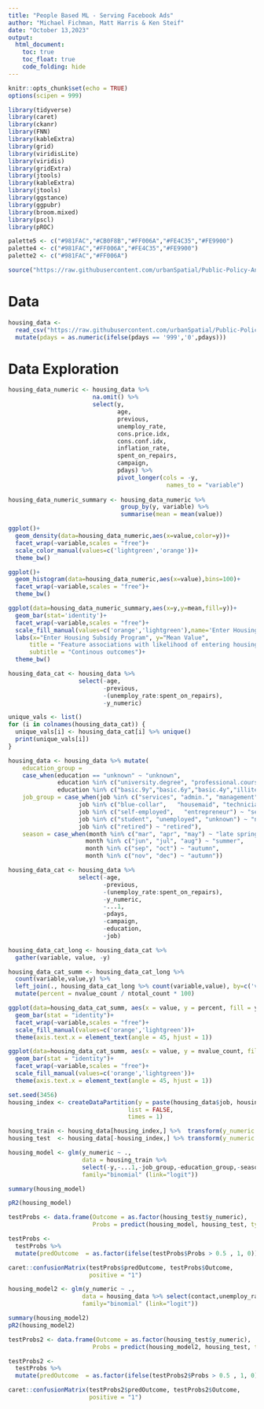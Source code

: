 ```yaml
---
title: "People Based ML - Serving Facebook Ads"
author: "Michael Fichman, Matt Harris & Ken Steif"
date: "October 13,2023"
output:
  html_document:
    toc: true
    toc_float: true
    code_folding: hide
---
```


```r
knitr::opts_chunk$set(echo = TRUE)
options(scipen = 999)

library(tidyverse)
library(caret)
library(ckanr)
library(FNN)
library(kableExtra)
library(grid)
library(viridisLite)
library(viridis)
library(gridExtra)
library(jtools)
library(kableExtra)
library(jtools)     
library(ggstance) 
library(ggpubr)   
library(broom.mixed) 
library(pscl)
library(pROC)

palette5 <- c("#981FAC","#CB0F8B","#FF006A","#FE4C35","#FE9900")
palette4 <- c("#981FAC","#FF006A","#FE4C35","#FE9900")
palette2 <- c("#981FAC","#FF006A")

source("https://raw.githubusercontent.com/urbanSpatial/Public-Policy-Analytics-Landing/master/functions.r")

```

# Data

```r
housing_data <- 
  read_csv("https://raw.githubusercontent.com/urbanSpatial/Public-Policy-Analytics-Landing/master/DATA/Chapter6/housingSubsidy.csv") %>%
  mutate(pdays = as.numeric(ifelse(pdays == '999','0',pdays)))
```

# Data Exploration

```r
housing_data_numeric <- housing_data %>% 
                        na.omit() %>%
                        select(y, 
                               age, 
                               previous, 
                               unemploy_rate, 
                               cons.price.idx, 
                               cons.conf.idx,
                               inflation_rate, 
                               spent_on_repairs,
                               campaign,
                               pdays) %>%
                               pivot_longer(cols = -y,
                                             names_to = "variable")
  
housing_data_numeric_summary <- housing_data_numeric %>%
                                group_by(y, variable) %>%
                                summarise(mean = mean(value))
```

```r

ggplot()+
  geom_density(data=housing_data_numeric,aes(x=value,color=y))+
  facet_wrap(~variable,scales = "free")+
  scale_color_manual(values=c('lightgreen','orange'))+
  theme_bw()

```

```r
ggplot()+
  geom_histogram(data=housing_data_numeric,aes(x=value),bins=100)+
  facet_wrap(~variable,scales = "free")+
  theme_bw()
```


```r

ggplot(data=housing_data_numeric_summary,aes(x=y,y=mean,fill=y))+
  geom_bar(stat='identity')+
  facet_wrap(~variable,scales = "free")+
  scale_fill_manual(values=c('orange','lightgreen'),name='Enter Housing Subsidy')+
  labs(x="Enter Housing Subsidy Program", y="Mean Value", 
      title = "Feature associations with likelihood of entering housing subsidy program",
      subtitle = "Continous outcomes")+
  theme_bw()
``` 

```r
housing_data_cat <- housing_data %>% 
                    select(-age,
                           -previous, 
                           -(unemploy_rate:spent_on_repairs),
                           -y_numeric)

unique_vals <- list()
for (i in colnames(housing_data_cat)) {
  unique_vals[i] <- housing_data_cat[i] %>% unique()
  print(unique_vals[i])
}

housing_data <- housing_data %>% mutate(
    education_group = 
    case_when(education == "unknown" ~ "unknown",
              education %in% c("university.degree", "professional.course","high.school") ~ "high school+",
              education %in% c("basic.9y","basic.6y","basic.4y","illiterate") ~ "non-high school"),
    job_group = case_when(job %in% c("services", "admin.", "management") ~ "white-collar",
                    job %in% c("blue-collar",   "housemaid", "technician") ~ "blue-collar",
                    job %in% c("self-employed",   "entrepreneur") ~ "self-employed",
                    job %in% c("student", "unemployed", "unknown") ~ "not employed", 
                    job %in% c("retired") ~ "retired"),
    season = case_when(month %in% c("mar", "apr", "may") ~ "late spring",
                      month %in% c("jun", "jul", "aug") ~ "summer",
                      month %in% c("sep", "oct") ~ "autumn",
                      month %in% c("nov", "dec") ~ "autumn")) 
```


```r

housing_data_cat <- housing_data %>% 
                    select(-age,
                           -previous, 
                           -(unemploy_rate:spent_on_repairs),
                           -y_numeric,
                           -...1,
                           -pdays,
                           -campaign,
                           -education,
                           -job)

housing_data_cat_long <- housing_data_cat %>%
  gather(variable, value, -y) 

housing_data_cat_summ <- housing_data_cat_long %>%
  count(variable,value,y) %>%
  left_join(., housing_data_cat_long %>% count(variable,value), by=c('variable','value'), suffix=c('value_count','total_count')) %>%
  mutate(percent = nvalue_count / ntotal_count * 100)
``` 

```r

ggplot(data=housing_data_cat_summ, aes(x = value, y = percent, fill = y)) + 
  geom_bar(stat = "identity")+
  facet_wrap(~variable,scales = "free")+
  scale_fill_manual(values=c('orange','lightgreen'))+
  theme(axis.text.x = element_text(angle = 45, hjust = 1))
```

```r

ggplot(data=housing_data_cat_summ, aes(x = value, y = nvalue_count, fill = y)) + 
  geom_bar(stat = "identity")+
  facet_wrap(~variable,scales = "free")+
  scale_fill_manual(values=c('orange','lightgreen'))+
  theme(axis.text.x = element_text(angle = 45, hjust = 1))
```


```r
set.seed(3456)
housing_index <- createDataPartition(y = paste(housing_data$job, housing_data$education,housing_data$previous, housing_data$y_numeric), p = .65,
                                  list = FALSE,
                                  times = 1)

housing_train <- housing_data[housing_index,] %>%  transform(y_numeric = as.numeric(y_numeric)) 
housing_test  <- housing_data[-housing_index,] %>% transform(y_numeric = as.numeric(y_numeric))

```


```r

housing_model <- glm(y_numeric ~ .,
                     data = housing_train %>% 
                     select(-y,-...1,-job_group,-education_group,-season),
                     family="binomial" (link="logit"))

summary(housing_model)

```



``` r
pR2(housing_model)
```

```r

testProbs <- data.frame(Outcome = as.factor(housing_test$y_numeric),
                        Probs = predict(housing_model, housing_test, type= "response"))
```

```r

testProbs <- 
  testProbs %>%
  mutate(predOutcome  = as.factor(ifelse(testProbs$Probs > 0.5 , 1, 0)))

caret::confusionMatrix(testProbs$predOutcome, testProbs$Outcome, 
                       positive = "1")
```

```r

housing_model2 <- glm(y_numeric ~ .,
                     data = housing_data %>% select(contact,unemploy_rate,y_numeric,cons.price.idx,cons.conf.idx,poutcome,education_group),
                     family="binomial" (link="logit"))

summary(housing_model2)
pR2(housing_model2)

```

```r

testProbs2 <- data.frame(Outcome = as.factor(housing_test$y_numeric),
                        Probs = predict(housing_model2, housing_test, type= "response"))
```

```r

testProbs2 <- 
  testProbs %>%
  mutate(predOutcome  = as.factor(ifelse(testProbs2$Probs > 0.5 , 1, 0)))

caret::confusionMatrix(testProbs2$predOutcome, testProbs2$Outcome, 
                       positive = "1")
```
